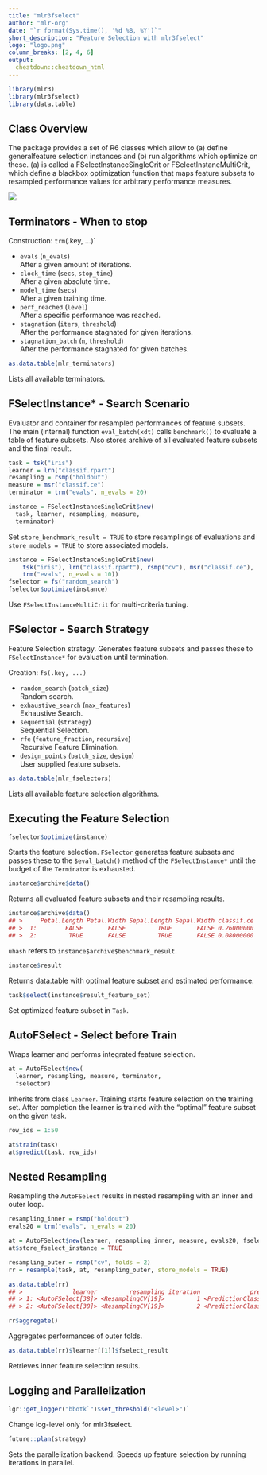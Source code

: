 ```yaml
---
title: "mlr3fselect"
author: "mlr-org"
date: "`r format(Sys.time(), '%d %B, %Y')`"
short_description: "Feature Selection with mlr3fselect"
logo: "logo.png"
column_breaks: [2, 4, 6]
output: 
  cheatdown::cheatdown_html
---
```


```r
library(mlr3)
library(mlr3fselect)
library(data.table)
```

## Class Overview
The package provides a set of R6 classes which allow to (a) define generalfeature selection instances and (b) run algorithms which optimize on these.
(a) is called a FSelectInstanceSingleCrit or FSelectInstaneMultiCrit, which define a blackbox optimization function that maps feature subsets to resampled performance values for arbitrary performance measures.
							
![](class_diagram.png)


## Terminators - When to stop

Construction: `trm`(.key, ...)`

* `evals` (`n_evals`) <br> After a given amount of iterations.
* `clock_time` (`secs`, `stop_time`) <br> After a given absolute time.
* `model_time` (`secs `) <br> After a given training time.
* `perf_reached` (`level`) <br> After a specific performance was reached.
* `stagnation` (`iters`, `threshold`) <br> After the performance stagnated for given iterations.
* `stagnation_batch` (`n`, `threshold`) <br> After the performance stagnated for given batches.

```r
as.data.table(mlr_terminators)
```

Lists all available terminators.

## FSelectInstance* - Search Scenario
					
Evaluator and container for resampled performances of feature subsets.
The main (internal) function `eval_batch(xdt)` calls `benchmark()` to evaluate a table of feature subsets. 
Also stores archive of all evaluated feature subsets and the final result.

```r
task = tsk("iris")
learner = lrn("classif.rpart")
resampling = rsmp("holdout")
measure = msr("classif.ce")
terminator = trm("evals", n_evals = 20)
```

```r
instance = FSelectInstanceSingleCrit$new(
  task, learner, resampling, measure,
  terminator)
```

Set `store_benchmark_result = TRUE` to store resamplings of evaluations and `store_models = TRUE` to store associated models.

```r
instance = FSelectInstanceSingleCrit$new(
    tsk("iris"), lrn("classif.rpart"), rsmp("cv"), msr("classif.ce"), 
    trm("evals", n_evals = 10))
fselector = fs("random_search")
fselector$optimize(instance)
```

Use `FSelectInstanceMultiCrit` for multi-criteria tuning.

## FSelector - Search Strategy
						
Feature Selection strategy. 
Generates feature subsets and passes these to `FSelectInstance*` for evaluation until termination.

Creation: `fs(.key, ...)`
						
* `random_search` (`batch_size`) <br> Random search.
* `exhaustive_search` (`max_features`) <br> Exhaustive Search.
* `sequential` (`strategy`) <br> Sequential Selection.
* `rfe` (`feature_fraction`, `recursive`) <br> Recursive Feature Elimination.
* `design_points` (`batch_size `, `design`) <br> User supplied feature subsets.
						
```r
as.data.table(mlr_fselectors)
```

Lists all available feature selection algorithms.
				
## Executing the Feature Selection

```r
fselector$optimize(instance)
```
							
Starts the feature selection. `FSelector` generates feature subsets and passes these to the `$eval_batch()` method of the `FSelectInstance*` until the budget of the `Terminator` is exhausted.
							
```r
instance$archive$data()
```
							
Returns all evaluated feature subsets and their resampling results.
							
```r
instance$archive$data()
## >     Petal.Length Petal.Width Sepal.Length Sepal.Width classif.ce
## >  1:        FALSE       FALSE         TRUE       FALSE 0.26000000
## >  2:         TRUE       FALSE         TRUE       FALSE 0.08000000
```
							 
`uhash` refers to `instance$archive$benchmark_result`.
						
```r
instance$result
```

Returns data.table with optimal feature subset and estimated performance.
							
```r
task$select(instance$result_feature_set)
```

Set optimized feature subset in `Task`.

## AutoFSelect - Select before Train

Wraps learner and performs integrated feature selection.
						
```r
at = AutoFSelect$new(
  learner, resampling, measure, terminator, 
  fselector)
```
						
Inherits from class `Learner`.
Training starts feature selection on the training set.
After completion the learner is trained with the "optimal" feature subset on the given task.

```r
row_ids = 1:50
```

```r
at$train(task)
at$predict(task, row_ids)
```
					
## Nested Resampling

Resampling the `AutoFSelect` results in nested resampling with an inner and outer loop.
							
```r
resampling_inner = rsmp("holdout")
evals20 = trm("evals", n_evals = 20)

at = AutoFSelect$new(learner, resampling_inner, measure, evals20, fselector) 
at$store_fselect_instance = TRUE

resampling_outer = rsmp("cv", folds = 2)
rr = resample(task, at, resampling_outer, store_models = TRUE)

as.data.table(rr)
## >              learner         resampling iteration              prediction
## > 1: <AutoFSelect[38]> <ResamplingCV[19]>         1 <PredictionClassif[19]>
## > 2: <AutoFSelect[38]> <ResamplingCV[19]>         2 <PredictionClassif[19]>
```
						
```r
rr$aggregate()
```

Aggregates performances of outer folds.
							
```r
as.data.table(rr)$learner[[1]]$fselect_result
```

Retrieves inner feature selection results.

## Logging and Parallelization

```r
lgr::get_logger("bbotk`")$set_threshold("<level>")`
```

Change log-level only for mlr3fselect.

```r
future::plan(strategy)
```

Sets the parallelization backend.
Speeds up feature selection by running iterations in parallel.




